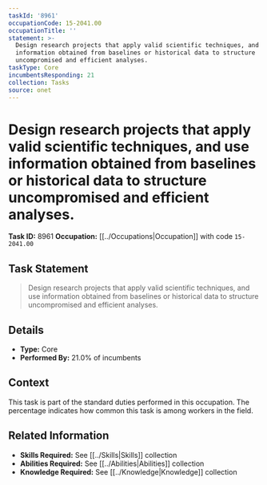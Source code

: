 ```yaml
---
taskId: '8961'
occupationCode: 15-2041.00
occupationTitle: ''
statement: >-
  Design research projects that apply valid scientific techniques, and use
  information obtained from baselines or historical data to structure
  uncompromised and efficient analyses.
taskType: Core
incumbentsResponding: 21
collection: Tasks
source: onet
---
```

# Design research projects that apply valid scientific techniques, and use information obtained from baselines or historical data to structure uncompromised and efficient analyses.

**Task ID:** 8961
**Occupation:** [[../Occupations|Occupation]] with code `15-2041.00`

## Task Statement

> Design research projects that apply valid scientific techniques, and use information obtained from baselines or historical data to structure uncompromised and efficient analyses.

## Details

- **Type:** Core
- **Performed By:** 21.0% of incumbents

## Context

This task is part of the standard duties performed in this occupation. The percentage indicates how common this task is among workers in the field.

## Related Information

- **Skills Required:** See [[../Skills|Skills]] collection
- **Abilities Required:** See [[../Abilities|Abilities]] collection
- **Knowledge Required:** See [[../Knowledge|Knowledge]] collection

